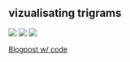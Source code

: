 ## vizualisating trigrams

![](/img/viz-trigram-1.png)
![](/img/viz-trigram-2.png)
![](/img/viz-trigram-3.png)

[Blogpost w/ code](https://www.hvitfeldt.me/2018/01/visualizing-trigrams-with-the-tidyverse/)